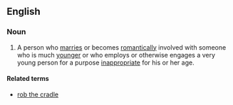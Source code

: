 ==English==

===Noun===
{{en-noun|sg=[[cradle]] [[robber]]}}

# {{context|idiom|disapproving}} A person who [[marry|marries]] or becomes [[romantically]] involved with someone who is much [[younger]] or who employs or otherwise engages a very young person for a purpose [[inappropriate]] for his or her age.

====Related terms====
* [[rob the cradle]]